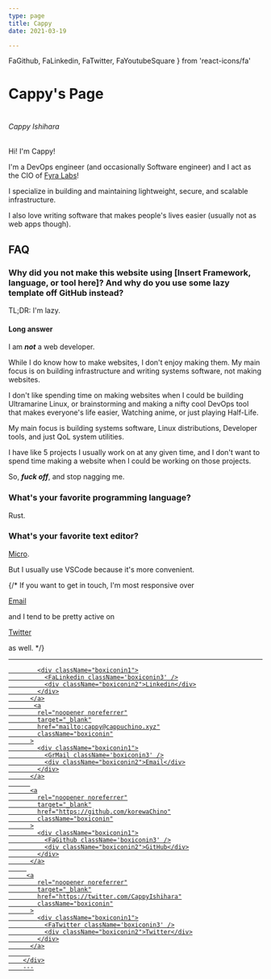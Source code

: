 ```yaml
---
type: page
title: Cappy
date: 2021-03-19

---
```


  FaGithub,
  FaLinkedin,
  FaTwitter,
  FaYoutubeSquare
} from 'react-icons/fa'

# Cappy's Page

<h1>
  <h6 className="title">Cappy Ishihara</h6>
</h1>
<div className="text1">
Hi! I'm Cappy! 

I'm a DevOps engineer (and occasionally Software engineer) and I act as the CIO of [Fyra Labs]!

I specialize in building and maintaining lightweight, secure, and scalable infrastructure.

I also love writing software that makes people's lives easier (usually not as web apps though).


## FAQ

### Why did you not make this website using [Insert Framework, language, or tool here]? And why do you use some lazy template off GitHub instead?

TL;DR: I'm lazy.

#### Long answer

I am ***not*** a web developer.

While I do know how to make websites, I don't enjoy making them. My main focus is on building infrastructure and writing systems software, not making websites.

I don't like spending time on making websites when I could be building Ultramarine Linux, or brainstorming and making a nifty cool DevOps tool that makes everyone's life easier, Watching anime, or just playing Half-Life.

My main focus is building systems software, Linux distributions, Developer tools, and just QoL system utilities.

I have like 5 projects I usually work on at any given time, and I don't want to spend time making a website when I could be working on those projects.

So, ***fuck off***, and stop nagging me.

### What's your favorite programming language?

Rust.

### What's your favorite text editor?

[Micro](https://micro-editor.github.io/).

But I usually use VSCode because it's more convenient.

</div>
{/* If you want to get in touch, I'm most responsive over <a className='anchor' href="mailto:ninadvyas07@gmail.com"><p className='anchor'>Email</p></a> and I tend to be pretty active on <a className='anchor' href="https://twitter.com/NinadVyas87"><p className='anchor'>Twitter</p></a> as well. */}



[Fyra Labs]: https://fyralabs.com
---
 <div className="boxicon">
 
  <a
            rel="noopener noreferrer"
            target="_blank"
            href="https://www.linkedin.com/in/pornpipat-popum-a45383180"
            className="boxiconin"
          >
          
            <div className="boxiconin1">
              <FaLinkedin className='boxiconin3' />
              <div className="boxiconin2">Linkedin</div>
            </div>
          </a>
           <a
            rel="noopener noreferrer"
            target="_blank"
            href="mailto:cappy@cappuchino.xyz"
            className="boxiconin"
          >
            <div className="boxiconin1">
              <GrMail className='boxiconin3' />
              <div className="boxiconin2">Email</div>
            </div>
          </a>
          
          <a
            rel="noopener noreferrer"
            target="_blank"
            href="https://github.com/korewaChino"
            className="boxiconin"
          >
            <div className="boxiconin1">
              <FaGithub className='boxiconin3' />
              <div className="boxiconin2">GitHub</div>
            </div>
          </a>
         
         <a
            rel="noopener noreferrer"
            target="_blank"
            href="https://twitter.com/CappyIshihara"
            className="boxiconin"
          >
            <div className="boxiconin1">
              <FaTwitter className='boxiconin3' />
              <div className="boxiconin2">Twitter</div>
            </div>
          </a>
          
        </div>
        ---

